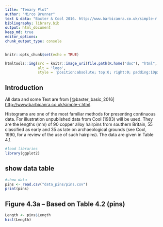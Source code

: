 ```yaml
---
title: "Tenary Plot"
author: "Mirco Brunner"
text & data: "Baxter & Cool 2016. http://www.barbicanra.co.uk/simple-r.html"
bibliography: library.bib
output: html_document
keep_md: true
editor_options: 
chunk_output_type: console
---
```


```r
knitr::opts_chunk$set(echo = TRUE)
```

```r
htmltools::img(src = knitr::image_uri(file.path(R.home("doc"), "html", "logo.jpg")), 
               alt = 'logo', 
               style = 'position:absolute; top:0; right:0; padding:10px;')
```

## Introduction

All data and some Text are from [@baxter_basic_2016] <http://www.barbicanra.co.uk/simple-r.html>.

Histograms are one of the most familiar methods for presenting continuous data.
For illustration unpublished data from Cool (1983) will be used. They are the
lengths (mm) of 90 copper alloy hairpins from southern Britain, 55 classified as
early and 35 as late on archaeological grounds (see Cool, 1990, for a review of the
use of such hairpins). The data are given in Table 4.1.

```r
#load libraries
library(ggplot2)
```


## show data table
```r
#show data
pins <- read.csv("data_pins/pins.csv")
print(pins)
```

## Figure 4.3a – Based on Table 4.2 (pins)

```r
Length <- pins$Length
hist(Length)
```




